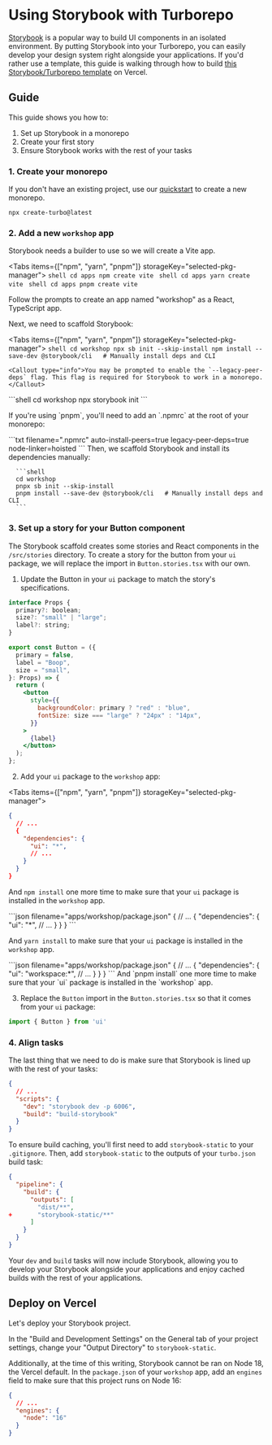 
# Using Storybook with Turborepo

[Storybook](https://storybook.js.org/) is a popular way to build UI components in an isolated environment. By putting Storybook into your Turborepo, you can easily develop your design system right alongside your applications. If you'd rather use a template, this guide is walking through how to build [this Storybook/Turborepo template](https://vercel.com/templates/react/turborepo-design-system) on Vercel.

## Guide

This guide shows you how to:

1. Set up Storybook in a monorepo
2. Create your first story
3. Ensure Storybook works with the rest of your tasks

### 1. Create your monorepo

If you don't have an existing project, use our [quickstart](/repo/docs/getting-started/create-new) to create a new monorepo.

```shell
npx create-turbo@latest
```

### 2. Add a new `workshop` app

Storybook needs a builder to use so we will create a Vite app.

<Tabs items={["npm", "yarn", "pnpm"]} storageKey="selected-pkg-manager">
  <Tab>
    ```shell
    cd apps
    npm create vite
    ```
  </Tab>
  <Tab>
    ```shell
    cd apps
    yarn create vite
    ```
  </Tab>
  <Tab>
    ```shell
    cd apps
    pnpm create vite
    ```
  </Tab>
</Tabs>

Follow the prompts to create an app named "workshop" as a React, TypeScript app.

Next, we need to scaffold Storybook:

<Tabs items={["npm", "yarn", "pnpm"]} storageKey="selected-pkg-manager">
  <Tab>
    ```shell
    cd workshop
    npx sb init --skip-install
    npm install --save-dev @storybook/cli   # Manually install deps and CLI
    ```

    <Callout type="info">You may be prompted to enable the `--legacy-peer-deps` flag. This flag is required for Storybook to work in a monorepo.</Callout>

  </Tab>
  <Tab>
    ```shell
    cd workshop
    npx storybook init
    ```
  </Tab>
  <Tab>
      <p className="nx-mt-6 nx-leading-7">If you're using `pnpm`, you'll need to add an `.npmrc` at the root of your monorepo:</p>
      ```txt filename=".npmrc"
      auto-install-peers=true
      legacy-peer-deps=true
      node-linker=hoisted
      ```
      Then, we scaffold Storybook and install its dependencies manually:

      ```shell
      cd workshop
      pnpx sb init --skip-install
      pnpm install --save-dev @storybook/cli   # Manually install deps and CLI
      ```

  </Tab>
</Tabs>

### 3. Set up a story for your Button component

The Storybook scaffold creates some stories and React components in the `/src/stories` directory. To create a story for the button from your `ui` package, we will replace the import in `Button.stories.tsx` with our own.

1. Update the Button in your `ui` package to match the story's specifications.

```jsx filename="packages/ui/Button.tsx"
interface Props {
  primary?: boolean;
  size?: "small" | "large";
  label?: string;
}

export const Button = ({
  primary = false,
  label = "Boop",
  size = "small",
}: Props) => {
  return (
    <button
      style={{
        backgroundColor: primary ? "red" : "blue",
        fontSize: size === "large" ? "24px" : "14px",
      }}
    >
      {label}
    </button>
  );
};
```

2. Add your `ui` package to the `workshop` app:

<Tabs items={["npm", "yarn", "pnpm"]} storageKey="selected-pkg-manager">
  <Tab>
```json filename="apps/workshop/package.json"
{
  // ...
  {
    "dependencies": {
      "ui": "*",
      // ...
    }
  }
}
```

And `npm install` one more time to make sure that your `ui` package is installed in the `workshop` app.

  </Tab>
  <Tab>
```json filename="apps/workshop/package.json"
{
  // ...
  {
    "dependencies": {
      "ui": "*",
      // ...
    }
  }
}
```

And `yarn install` to make sure that your `ui` package is installed in the `workshop` app.

  </Tab>
  <Tab>
```json filename="apps/workshop/package.json"
{
  // ...
  {
    "dependencies": {
      "ui": "workspace:*",
      // ...
    }
  }
}
```
And `pnpm install` one more time to make sure that your `ui` package is installed in the `workshop` app.
  </Tab>
</Tabs>

3. Replace the `Button` import in the `Button.stories.tsx` so that it comes from your `ui` package:

```jsx filename="apps/workshop/src/stories/Button.stories.tsx"
import { Button } from 'ui'
```

### 4. Align tasks

The last thing that we need to do is make sure that Storybook is lined up with the rest of your tasks:

```json filename="apps/workshop/package.json"
{
  // ...
  "scripts": {
    "dev": "storybook dev -p 6006",
    "build": "build-storybook"
  }
}
```

To ensure build caching, you'll first need to add `storybook-static` to your `.gitignore`. Then, add `storybook-static` to the outputs of your `turbo.json` build task:

```json filename="turbo.json"
{
  "pipeline": {
    "build": {
      "outputs": [
        "dist/**",
+       "storybook-static/**"
      ]
    }
  }
}
```

Your `dev` and `build` tasks will now include Storybook, allowing you to develop your Storybook alongside your applications and enjoy cached builds with the rest of your applications.

## Deploy on Vercel

Let's deploy your Storybook project.

In the "Build and Development Settings" on the General tab of your project settings, change your "Output Directory" to `storybook-static`.

Additionally, at the time of this writing, Storybook cannot be ran on Node 18, the Vercel default. In the `package.json` of your `workshop` app, add an `engines` field to make sure that this project runs on Node 16:

```json filename="apps/workshop/package.json"
{
  // ...
  "engines": {
    "node": "16"
  }
}

```
